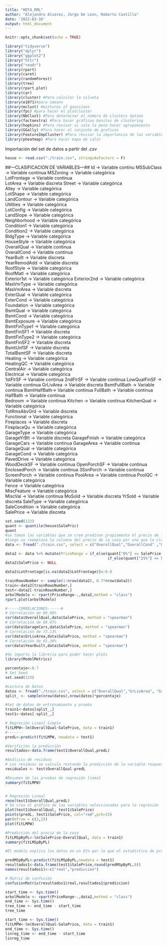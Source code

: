 ---
title: "HDT4_RML"
author: "Alejandro Alvarez, Jorge De Leon, Roberto Castillo"
date: '2022-03-16'
output: html_document
---

```{r setup, include=FALSE}
knitr::opts_chunk$set(echo = TRUE)
```

```{r message=FALSE,warning=FALSE}
library("tidyverse")
library("dplyr")
library("ggplot2")
library("httr")
library("readr")
library(rpart)
library(caret)
library(randomForest)
library(tree)
library(rpart.plot)
library(car)
library(cluster) #Para calcular la silueta
library(e1071)#para cmeans
library(mclust) #mixtures of gaussians
library(fpc) #para hacer el plotcluster
library(NbClust) #Para determinar el número de clusters óptimo
library(factoextra) #Para hacer gráficos bonitos de clustering
library(hopkins) #Para revisar si vale la pena hacer agrupamiento
library(GGally) #Para hacer el conjunto de graficos
library(FeatureImpCluster) #Para revisar la importancia de las variables en los grupos.
library(pheatmap) #Para hacer mapa de calor
```

Importación del set de datos a partir del .csv

```{r importación de base de datos}
house <- read.csv("./train.csv", stringsAsFactors = F)
```

##---CLASIFICACION DE VARIABLES---## Id -\> Variable continu MSSubClass -\> Variable continua MSZoning -\> Variable categórica\
LotFrontage -\> Variable continua\
LotArea -\> Variable discreta Street -\> Variable categórica\
Alley -\> Variable categórica\
LotShape -\> Variable categórica\
LandContour -\> Variable categórica\
Utilities -\> Variable categórica\
LotConfig -\> Variable categórica\
LandSlope -\> Variable categórica\
Neighborhood -\> Variable categórica\
Condition1 -\> Variable categórica\
Condition2 -\> Variable categórica\
BldgType -\> Variable categórica\
HouseStyle -\> Variable categórica\
OverallQual -\> Variable continua\
OverallCond -\> Variable continua\
YearBuilt -\> Variable discreta\
YearRemodAdd -\> Variable discreta\
RoofStyle -\> Variable categórica\
RoofMatl -\> Variable categórica\
Exterior1st -\> Variable categórica Exterior2nd -\> Variable categórica\
MasVnrType -\> Variable categórica\
MasVnrArea -\> Variable discreta\
ExterQual -\> Variable categórica\
ExterCond -\> Variable categórica\
Foundation -\> Variable categórica\
BsmtQual -\> Variable categórica\
BsmtCond -\> Variable categórica\
BsmtExposure -\> Variable categórica\
BsmtFinType1 -\> Variable categórica\
BsmtFinSF1 -\> Variable discreta\
BsmtFinType2 -\> Variable categórica\
BsmtFinSF2 -\> Variable discreta\
BsmtUnfSF -\> Variable discreta\
TotalBsmtSF -\> Variable discreta\
Heating -\> Variable categórica\
HeatingQC -\> Variable categórica\
CentralAir -\> Variable categórica\
Electrical -\> Variable categórica\
1stFlrSF -\> Variable continua 2ndFlrSF -\> Variable continua LowQualFinSF -\> Variable continua GrLivArea -\> Variable discreta BsmtFullBath -\> Variable continua BsmtHalfBath-\> Variable continua FullBath -\> Variable continua HalfBath -\> Variable continua\
Bedroom -\> Variable continua Kitchen -\> Variable continua KitchenQual -\> Variable categórica\
TotRmsAbvGrd -\> Variable discreta\
Functional -\> Variable categórica\
Fireplaces -\> Variable discreta\
FireplaceQu -\> Variable categórica\
GarageType -\> Variable categórica\
GarageYrBlt -\> Variable discreta GarageFinish -\> Variable categórica\
GarageCars -\> Variable continua GarageArea -\> Variable continua GarageQual -\> Variable categórica\
GarageCond -\> Variable categórica\
PavedDrive -\> Variable categórica\
WoodDeckSF -\> Variable continua OpenPorchSF -\> Variable continua EnclosedPorch -\> Variable continua 3SsnPorch -\> Variable continua ScreenPorch -\> Variable continua PoolArea -\> Variable continua PoolQC -\> Variable categórica\
Fence -\> Variable categórica\
MiscFeature -\> Variable categórica\
MiscVal -\> Variable continua MoSold -\> Variable discreta YrSold -\> Variable discreta SaleType -\> Variable categórica\
SaleCondition -\> Variable categórica\
SalePrice -\> Variable discreta\


```{r}
set.seed(123)
quant <- quantile(house$SalePric)
quant
#se toman las variables que se cree predicen propiamente el precio de la casa y el precio real de la casa.
#luego se reemplaza la columna del precio de la casa por una que lo clasifica como economica, intermedio o cara dependiendo de los percentiles.
data <- fread("./train.csv", select = c("OverallQual","OverallCond" ,"GrLivArea", "BedroomAbvGr", "TotRmsAbvGrd", "GarageCars", "SalePrice", "YearBuilt", "LotArea", "LotFrontage"))

data2 <- data %>% mutate(PriceRange = if_else(quant["0%"] <= SalePrice & SalePrice < quant["25%"], "Economica", 
                                              if_else(quant["25%"] <= SalePrice & SalePrice < quant["50%"], "Intermedia", "Cara") ))
data2$SalePrice <- NULL

data2$LotFrontage[is.na(data2$LotFrontage)]<-0.0

trainRowsNumber <- sample(1:nrow(data2), 0.7*nrow(data2))
train<-data2[trainRowsNumber,]
test<-data2[-trainRowsNumber,]
arbolModelo <- rpart(PriceRange~.,data2,method = "class")
rpart.plot(arbolModelo)
```
```{r}
#-----CORRELACIONES------#
# Correlación de 80.98%
cor(data$OverallQual,data$SalePrice, method = "spearman")
# Correlación de 69.07%
cor(data$GarageCars,data$SalePrice, method = "spearman")
# Correlación de 73.13%
cor(data$GrLivArea,data$SalePrice, method = "spearman")
# Correlación de 65.26%
cor(data$YearBuilt,data$SalePrice, method = "spearman")
```


```{r}
#Se importa la libreria para poder hacer plots
library(ModelMetrics)

porcentaje<-0.7
# Set Seed
set.seed(123)

#Lectura de Datos
datos <- fread("./train.csv", select = c("OverallQual","GrLivArea", "GarageCars", "SalePrice", "YearBuilt"))
split_ <- sample(nrow(datos),nrow(datos)*porcentaje)

#Set de datos de entrenamiento y prueba
train1<-datos[split_,]
test1<-datos[-split_,]

# Regresión Lineal Simple 
fitLMPW<-lm(OverallQual~SalePrice, data = train1)
#-------
predL<-predict(fitLMPW, newdata = test1)

#Verifición la predicción
resultados<-data.frame(test1$OverallQual,predL)

#Análisis de residuos
# Los residuos se calcula restando la predicción de la variable respuesta
residuales <- test$OverallQual-predL

#Resumen de las pruebas de regresión lineal
summary(fitLMPW)


# Regresión Lineal 
rmse(test1$OverallQual,predL)
# Se crea el gráfico de las variables seleccionadas para la regresión
plot(test1$OverallQual, test1$SalePrice)
points(predL, test1$SalePrice, col="red",pch=15)
par(mfrow = c(2,2))
plot(fitLMPW)


```

```{r}

#Predicción del precio de la casa 
fitLMSpByPL<-lm(SalePrice~OverallQual, data = train1)
summary(fitLMSpByPL)

#El modelo explica los datos en un 61% por lo que el estadistico de prueba indica que hay una relación entre las variables pero no es un buen predictor

predMSpByPL<-predict(fitLMSpByPL,newdata = test1)
resultados1<-data.frame(test1$SalePrice,round(predMSpByPL,0))
names(resultados1)<-c("real","prediccion")

# Matriz de confusión
confusionMatrix(resultados1$real,resultados1$prediccion)
```

```{r}
start_time <- Sys.time()
arbolModelo <- rpart(PriceRange~.,data2,method = "class")
end_time <- Sys.time()
tree_time <- end_time - start_time
tree_time
```

```{r}
start_time <- Sys.time()
fitLMPW<-lm(OverallQual~SalePrice, data = train1)
end_time <- Sys.time()
linreg_time <- end_time - start_time
linreg_time
```



